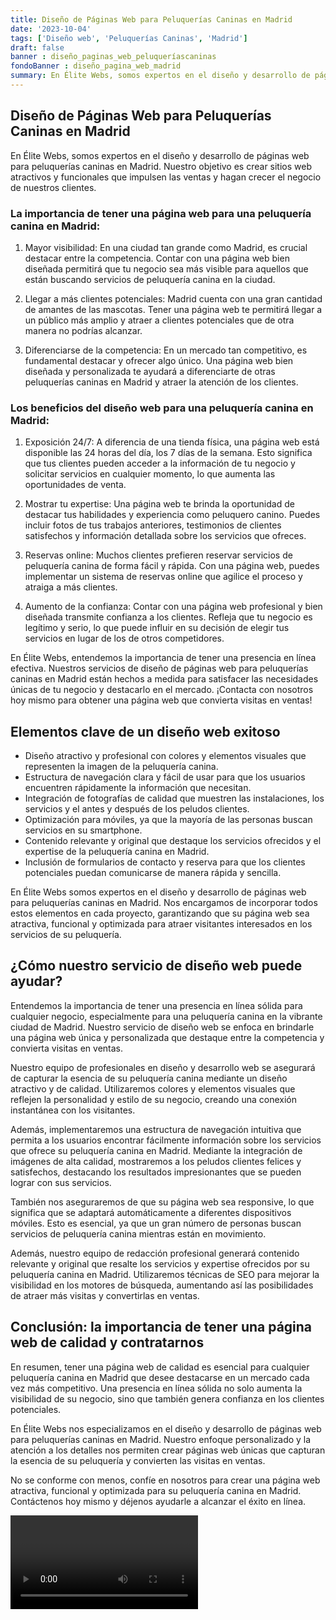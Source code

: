```yaml
---
title: Diseño de Páginas Web para Peluquerías Caninas en Madrid
date: '2023-10-04'
tags: ['Diseño web', 'Peluquerías Caninas', 'Madrid']
draft: false
banner : diseño_paginas_web_peluqueríascaninas
fondoBanner : diseño_pagina_web_madrid
summary: En Élite Webs, somos expertos en el diseño y desarrollo de páginas web para peluquerías caninas en Madrid. Nuestro objetivo es crear sitios web atractivos y funcionales que impulsen las ventas y hagan crecer el negocio de nuestros clientes.
---
```


## Diseño de Páginas Web para Peluquerías Caninas en Madrid

En Élite Webs, somos expertos en el diseño y desarrollo de páginas web para peluquerías caninas en Madrid. Nuestro objetivo es crear sitios web atractivos y funcionales que impulsen las ventas y hagan crecer el negocio de nuestros clientes.

### La importancia de tener una página web para una peluquería canina en Madrid:

1. Mayor visibilidad: En una ciudad tan grande como Madrid, es crucial destacar entre la competencia. Contar con una página web bien diseñada permitirá que tu negocio sea más visible para aquellos que están buscando servicios de peluquería canina en la ciudad.

2. Llegar a más clientes potenciales: Madrid cuenta con una gran cantidad de amantes de las mascotas. Tener una página web te permitirá llegar a un público más amplio y atraer a clientes potenciales que de otra manera no podrías alcanzar.

3. Diferenciarse de la competencia: En un mercado tan competitivo, es fundamental destacar y ofrecer algo único. Una página web bien diseñada y personalizada te ayudará a diferenciarte de otras peluquerías caninas en Madrid y atraer la atención de los clientes.

### Los beneficios del diseño web para una peluquería canina en Madrid:

1. Exposición 24/7: A diferencia de una tienda física, una página web está disponible las 24 horas del día, los 7 días de la semana. Esto significa que tus clientes pueden acceder a la información de tu negocio y solicitar servicios en cualquier momento, lo que aumenta las oportunidades de venta.

2. Mostrar tu expertise: Una página web te brinda la oportunidad de destacar tus habilidades y experiencia como peluquero canino. Puedes incluir fotos de tus trabajos anteriores, testimonios de clientes satisfechos y información detallada sobre los servicios que ofreces.

3. Reservas online: Muchos clientes prefieren reservar servicios de peluquería canina de forma fácil y rápida. Con una página web, puedes implementar un sistema de reservas online que agilice el proceso y atraiga a más clientes.

4. Aumento de la confianza: Contar con una página web profesional y bien diseñada transmite confianza a los clientes. Refleja que tu negocio es legítimo y serio, lo que puede influir en su decisión de elegir tus servicios en lugar de los de otros competidores.

En Élite Webs, entendemos la importancia de tener una presencia en línea efectiva. Nuestros servicios de diseño de páginas web para peluquerías caninas en Madrid están hechos a medida para satisfacer las necesidades únicas de tu negocio y destacarlo en el mercado. ¡Contacta con nosotros hoy mismo para obtener una página web que convierta visitas en ventas!

<GifSeo />

<Cta />

## Elementos clave de un diseño web exitoso

- Diseño atractivo y profesional con colores y elementos visuales que representen la imagen de la peluquería canina.
- Estructura de navegación clara y fácil de usar para que los usuarios encuentren rápidamente la información que necesitan.
- Integración de fotografías de calidad que muestren las instalaciones, los servicios y el antes y después de los peludos clientes.
- Optimización para móviles, ya que la mayoría de las personas buscan servicios en su smartphone.
- Contenido relevante y original que destaque los servicios ofrecidos y el expertise de la peluquería canina en Madrid.
- Inclusión de formularios de contacto y reserva para que los clientes potenciales puedan comunicarse de manera rápida y sencilla.

En Élite Webs somos expertos en el diseño y desarrollo de páginas web para peluquerías caninas en Madrid. Nos encargamos de incorporar todos estos elementos en cada proyecto, garantizando que su página web sea atractiva, funcional y optimizada para atraer visitantes interesados en los servicios de su peluquería.

## ¿Cómo nuestro servicio de diseño web puede ayudar?

Entendemos la importancia de tener una presencia en línea sólida para cualquier negocio, especialmente para una peluquería canina en la vibrante ciudad de Madrid. Nuestro servicio de diseño web se enfoca en brindarle una página web única y personalizada que destaque entre la competencia y convierta visitas en ventas.

Nuestro equipo de profesionales en diseño y desarrollo web se asegurará de capturar la esencia de su peluquería canina mediante un diseño atractivo y de calidad. Utilizaremos colores y elementos visuales que reflejen la personalidad y estilo de su negocio, creando una conexión instantánea con los visitantes.

Además, implementaremos una estructura de navegación intuitiva que permita a los usuarios encontrar fácilmente información sobre los servicios que ofrece su peluquería canina en Madrid. Mediante la integración de imágenes de alta calidad, mostraremos a los peludos clientes felices y satisfechos, destacando los resultados impresionantes que se pueden lograr con sus servicios.

También nos aseguraremos de que su página web sea responsive, lo que significa que se adaptará automáticamente a diferentes dispositivos móviles. Esto es esencial, ya que un gran número de personas buscan servicios de peluquería canina mientras están en movimiento.

Además, nuestro equipo de redacción profesional generará contenido relevante y original que resalte los servicios y expertise ofrecidos por su peluquería canina en Madrid. Utilizaremos técnicas de SEO para mejorar la visibilidad en los motores de búsqueda, aumentando así las posibilidades de atraer más visitas y convertirlas en ventas.

## Conclusión: la importancia de tener una página web de calidad y contratarnos

En resumen, tener una página web de calidad es esencial para cualquier peluquería canina en Madrid que desee destacarse en un mercado cada vez más competitivo. Una presencia en línea sólida no solo aumenta la visibilidad de su negocio, sino que también genera confianza en los clientes potenciales.

En Élite Webs nos especializamos en el diseño y desarrollo de páginas web para peluquerías caninas en Madrid. Nuestro enfoque personalizado y la atención a los detalles nos permiten crear páginas web únicas que capturan la esencia de su peluquería y convierten las visitas en ventas.

No se conforme con menos, confíe en nosotros para crear una página web atractiva, funcional y optimizada para su peluquería canina en Madrid. Contáctenos hoy mismo y déjenos ayudarle a alcanzar el éxito en línea.

<Video />

<CtaBot job='Peluquerías Caninas' city='Madrid'/>

<Gmaps query='Madrid+españa+maps' />